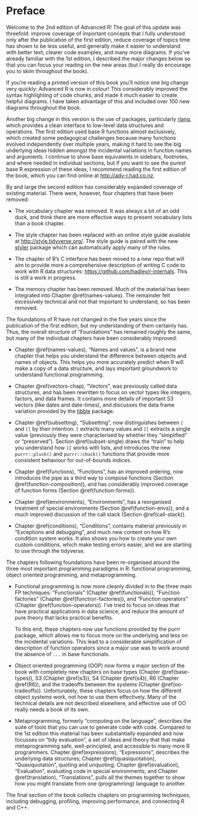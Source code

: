 # Preface {-}

Welcome to the 2nd edition of Advanced R! The goal of this update was threefold: improve coverage of important concepts that I fully understood only after the publication of the first edition, reduce coverage of topics time has shown to be less useful, and generally make it easier to understand with better text, clearer code examples, and many more diagrams. If you've already familiar with the 1st edition, I described the major changes below so that you can focus your reading on the new areas (but I really do encourage you to skim throughout the book).

If you're reading a printed version of this book you'll notice one big change very quickly: Advanced R is now in colour! This considerably improved the syntax highlighting of code chunks, and made it much easier to create helpful diagrams. I have taken advantage of this and included over 100 new diagrams throughout the book.

Another big change in this version is the use of packages, particularly [rlang](http://rlang.r-lib.org), which provides a clean interface to low-level data structures and operations. The first edition used base R functions almost exclusively, which created some pedagogical challenges because many functions evolved independently over multiple years, making it hard to see the big underlying ideas hidden amongst the incidental variations in function names and arguments. I continue to show base equivalents in sidebars, footnotes, and where needed in individual sections, but if you want to see the purest base R expression of these ideas, I recommend reading the first edition of the book, which you can find online at <http://adv-r.had.co.nz>.

By and large the second edition has considerably expanded coverage of existing material. There were, however, four chapters that have been removed:

* The vocabulary chapter was removed. It was always a bit of an odd duck, and
  think there are more effective ways to present vocabulary lists than a book
  chapter.

* The style chapter has been replaced with an online style guide available
  at <http://style.tidyverse.org/>. The style guide is paired with the new
  [styler][styler] package which can automatically apply many of the rules.

* The chapter of R's C interface has been moved to a new repo that will aim
  to provide more a comprehensive description of writing C code to work with
  R data structures: <https://github.com/hadley/r-internals>. This is still
  a work in progress.

* The memory chapter has been removed. Much of the material has been integrated
  into Chapter \@ref(names-values). The remainder felt excessively technical
  and not that important to understand, so has been removed.

The foundations of R have not changed in the five years since the publication of the first edition, but my understanding of them certainly has. Thus, the overall structure of "Foundations" has remained roughly the same, but many of the individual chapters have been considerably improved:

*   Chapter \@ref(names-values), "Names and values", is a brand new chapter 
    that helps you understand the difference between objects and names of 
    objects. This helps you more accurately predict when R will make a copy of 
    a data structure, and lays important groundwork to understand functional 
    programming.

*   Chapter \@ref(vectors-chap), "Vectors", was previously called data 
    structures, and has been rewritten to focus on vector types like integers,
    factors, and data frames. It contains more details of important S3
    vectors (like dates and date-times), and discusses the data frame variation
    provided by the [tibble](https://tibble.tidyverse.org) package.

*   Chapter \@ref(subsetting), "Subsetting", now distinguishes between `[` and
    `[[` by their intention: `[` extracts many values and `[[` extracts a 
    single value (previously they were characterised by whether they "simplified"
    or "preserved"). Section \@ref(subset-single) draws the "train" to help you
    understand how `[[` works with lists, and introduces the new 
    `purrr::pluck()` and `purrr::chuck()` functions that provide more consistent 
    behaviour for out-of-bounds indices.

*   Chapter \@ref(functions), "Functions", has an improved ordering,
    now introduces the pipe as a third way to compose functions (Section 
    \@ref(function-composition)), and has considerably improved coverage of 
    function forms (Section \@ref(function-forms)).

*   Chapter \@ref(environments), "Environments", has a reorganised treatment of
    special environments (Section \@ref(function-envs)), and a much improved 
    discussion of the call stack (Section \@ref(call-stack)).

*   Chapter \@ref(conditions), "Conditions", contains material previously 
    in "Exceptions and debugging", and much new content on how R's condition
    system works. It also shows you how to create your own custom conditions,
    which make testing errors easier, and we are starting to use through the
    tidyverse.

The chapters following foundations have been re-organised around the three most important programming paradigms in R: functional programming, object oriented programming, and metaprogramming.

* Functional programming is now more cleanly divided in to the three main 
  FP techniques: "Functionals" (Chapter \@ref(functionals)), "Function 
  factories" (Chapter \@ref(function-factories)), and "Function operators"
  (Chapter \@ref(function-operators)). I've tried to focus on ideas that have
  practical applications in data science, and reduce the amount of pure theory
  that lacks practical benefits. 
  
  To this end, these chapters now use functions provided by the purrr package, 
  which allows me to focus more on the underlying and less on the incidental 
  variations. This lead to a considerable simplification of description of
  function operators since a major use was to work around the absence of `...`
  in base functionals.
  
* Object oriented programming (OOP) now forms a major section of the book with 
  completely new chapters on base types (Chapter \@ref(base-types)), 
  S3 (Chapter \@ref(s3)), S4 (Chapter \@ref(s4)), R6 (Chapter \@ref(R6)), 
  and the tradeoffs between the systems (Chapter \@ref(oo-tradeoffs)).
  Unfortunately, these chapters focus on how the different object systems work, 
  not how to use them effectively. Many of the technical details are not 
  described elsewhere, and effective use of OO really needs a book of its own.
  
* Metaprogramming, formerly "computing on the language", describes the suite
  of tools that you can use to generate code with code. Compared to the 1st 
  edition this material has been substantially expanded and now focusses on
  "tidy evaluation", a set of ideas and theory that that make metaprogramming 
  safe, well-principled, and accessible to many more R programmers. 
  Chapter \@ref(expressions), "Expressions", describes the underlying data 
  structures; Chapter \@ref(quasiquotation), "Quasiquotation", quoting and 
  unquoting; Chapter \@ref(evaluation), "Evaluation", evaluating code in 
  special environments; and Chapter \@ref(translation), "Translations", pulls 
  all the themes together to show how you might translate from one 
  (programming) language to another.

The final section of the book collects chapters on programming techniques, including debugging, profiling, improving performance, and connecting R and C++.

[styler]: http://styler.r-lib.org/
